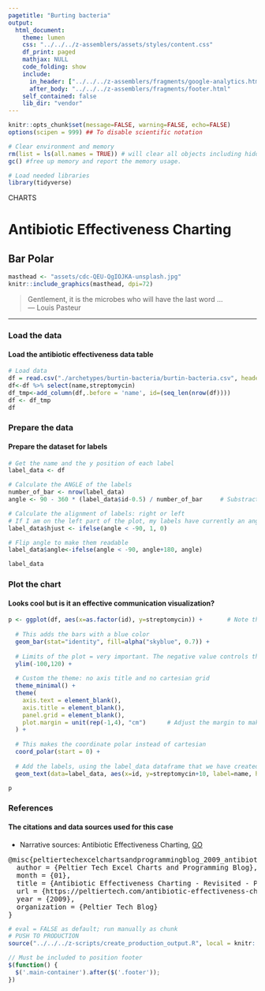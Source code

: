 ```yaml
---
pagetitle: "Burting bacteria"
output:
  html_document:
    theme: lumen
    css: "../../../z-assemblers/assets/styles/content.css"
    df_print: paged
    mathjax: NULL
    code_folding: show
    include:
      in_header: ["../../../z-assemblers/fragments/google-analytics.html", "../../../z-assemblers/fragments/header.html"]
      after_body: "../../../z-assemblers/fragments/footer.html"
    self_contained: false
    lib_dir: "vendor"
---
```


```r
knitr::opts_chunk$set(message=FALSE, warning=FALSE, echo=FALSE)
options(scipen = 999) ## To disable scientific notation

# Clear environment and memory
rm(list = ls(all.names = TRUE)) # will clear all objects including hidden objects.
gc() #free up memory and report the memory usage.

# Load needed libraries
library(tidyverse)

```

<div class="activity">
CHARTS
</div>

# Antibiotic Effectiveness Charting
## Bar Polar

```r

masthead <- "assets/cdc-QEU-QgIOJKA-unsplash.jpg"
knitr::include_graphics(masthead, dpi=72)

```

> Gentlement, it is the microbes who will have the last word ...\
--- Louis Pasteur\

***

### Load the data
#### Load the antibiotic effectiveness data table

```r

# Load data
df = read.csv("./archetypes/burtin-bacteria/burtin-bacteria.csv", header = TRUE, stringsAsFactors = TRUE)
df<-df %>% select(name,streptomycin)
df_tmp<-add_column(df,.before = 'name', id=(seq_len(nrow(df))))
df <- df_tmp
df

```

### Prepare the data
#### Prepare the dataset for labels

```r

# Get the name and the y position of each label
label_data <- df

# Calculate the ANGLE of the labels
number_of_bar <- nrow(label_data)
angle <- 90 - 360 * (label_data$id-0.5) / number_of_bar     # Substract 0.5 because the letter must have the angle of the center of the bars. Not extreme right (1) or extreme left (0)

# Calculate the alignment of labels: right or left
# If I am on the left part of the plot, my labels have currently an angle < -90
label_data$hjust <- ifelse(angle < -90, 1, 0)

# Flip angle to make them readable
label_data$angle<-ifelse(angle < -90, angle+180, angle)

label_data

```

### Plot the chart
#### Looks cool but is it an effective communication visualization?

```r

p <- ggplot(df, aes(x=as.factor(id), y=streptomycin)) +       # Note that id is a factor. If x is numeric, there is some space between the first bar
  
  # This adds the bars with a blue color
  geom_bar(stat="identity", fill=alpha("skyblue", 0.7)) +
  
  # Limits of the plot = very important. The negative value controls the size of the inner circle, the positive one is useful to add size over each bar
  ylim(-100,120) +
  
  # Custom the theme: no axis title and no cartesian grid
  theme_minimal() +
  theme(
    axis.text = element_blank(),
    axis.title = element_blank(),
    panel.grid = element_blank(),
    plot.margin = unit(rep(-1,4), "cm")      # Adjust the margin to make sure labels are not truncated
  ) +
  
  # This makes the coordinate polar instead of cartesian
  coord_polar(start = 0) +
  
  # Add the labels, using the label_data dataframe that we have created before
  geom_text(data=label_data, aes(x=id, y=streptomycin+10, label=name, hjust=hjust), color="black", fontface="bold", alpha=0.6, size=2.5, angle=label_data$angle, inherit.aes=FALSE) 

p

```


### References
#### The citations and data sources used for this case

* Narrative sources: Antibiotic Effectiveness Charting, [GO](https://peltiertech.com/antibiotic-effectiveness-charting-revisited/){target="_blank"}

<pre>
@misc{peltiertechexcelchartsandprogrammingblog_2009_antibiotic,
  author = {Peltier Tech Excel Charts and Programming Blog},
  month = {01},
  title = {Antibiotic Effectiveness Charting - Revisited - Peltier Tech Blog},
  url = {https://peltiertech.com/antibiotic-effectiveness-charting-revisited/},
  year = {2009},
  organization = {Peltier Tech Blog}
}
</pre>


```r

# eval = FALSE as default; run manually as chunk
# PUSH TO PRODUCTION
source("../../../z-scripts/create_production_output.R", local = knitr::knit_global())

```


```js

// Must be included to position footer
$(function() {
  $('.main-container').after($('.footer'));
})

```

